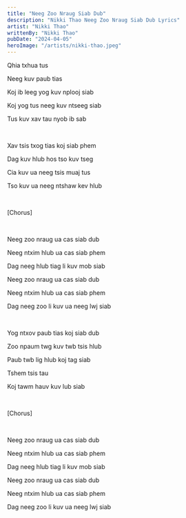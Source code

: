 ```yaml
---
title: "Neeg Zoo Nraug Siab Dub"
description: "Nikki Thao Neeg Zoo Nraug Siab Dub Lyrics"
artist: "Nikki Thao"
writtenBy: "Nikki Thao"
pubDate: "2024-04-05"
heroImage: "/artists/nikki-thao.jpeg"
---
```


Qhia txhua tus

Neeg kuv paub tias

Koj ib leeg yog kuv nplooj siab

Koj yog tus neeg kuv ntseeg siab

Tus kuv xav tau nyob ib sab

<br />

Xav tsis txog tias koj siab phem

Dag kuv hlub hos tso kuv tseg

Cia kuv ua neeg tsis muaj tus

Tso kuv ua neeg ntshaw kev hlub

<br />

[Chorus]

<br />

Neeg zoo nraug ua cas siab dub

Neeg ntxim hlub ua cas siab phem

Dag neeg hlub tiag li kuv mob siab

Neeg zoo nraug ua cas siab dub

Neeg ntxim hlub ua cas siab phem

Dag neeg zoo li kuv ua neeg lwj siab

<br />

Yog ntxov paub tias koj siab dub

Zoo npaum twg kuv twb tsis hlub

Paub twb lig hlub koj tag siab

Tshem tsis tau

Koj tawm hauv kuv lub siab

<br />

[Chorus]

<br />

Neeg zoo nraug ua cas siab dub

Neeg ntxim hlub ua cas siab phem

Dag neeg hlub tiag li kuv mob siab

Neeg zoo nraug ua cas siab dub

Neeg ntxim hlub ua cas siab phem

Dag neeg zoo li kuv ua neeg lwj siab
